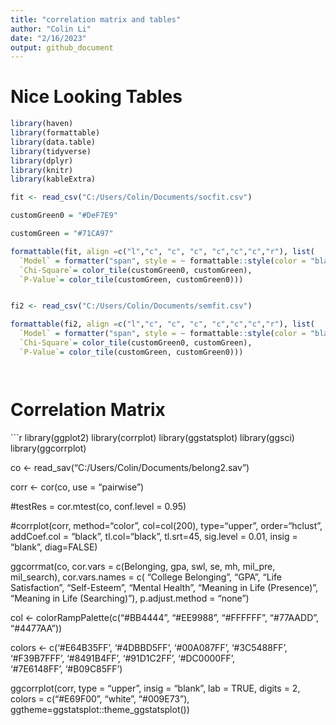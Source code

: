 ```yaml
---
title: "correlation matrix and tables"
author: "Colin Li"
date: "2/16/2023"
output: github_document
---
```



# Nice Looking Tables
```r
library(haven)
library(formattable)
library(data.table)
library(tidyverse)
library(dplyr)
library(knitr)
library(kableExtra)

fit <- read_csv("C:/Users/Colin/Documents/socfit.csv")

customGreen0 = "#DeF7E9"

customGreen = "#71CA97"

formattable(fit, align =c("l","c", "c", "c", "c","c","c","r"), list(
  `Model` = formatter("span", style = ~ formattable::style(color = "black", font.weight = "bold"), x ~ icontext(ifelse(x != "", "thumbs-up", ""), x)), 
  `Chi-Square`= color_tile(customGreen0, customGreen), 
  `P-Value`= color_tile(customGreen, customGreen0)))


fi2 <- read_csv("C:/Users/Colin/Documents/semfit.csv")

formattable(fi2, align =c("l","c", "c", "c", "c","c","c","r"), list(
  `Model` = formatter("span", style = ~ formattable::style(color = "black", font.weight = "bold"), x ~ icontext(ifelse(x != "", "thumbs-up", ""), x)), 
  `Chi-Square`= color_tile(customGreen0, customGreen), 
  `P-Value`= color_tile(customGreen, customGreen0)))




```

# Correlation Matrix
```r
library(ggplot2)
library(corrplot)
library(ggstatsplot)
library(ggsci)
library(ggcorrplot)

co <- read_sav("C:/Users/Colin/Documents/belong2.sav")

corr <- cor(co, use = "pairwise")


#testRes = cor.mtest(co, conf.level = 0.95)

#corrplot(corr, method="color", col=col(200),  type="upper", order="hclust", addCoef.col = "black", tl.col="black", tl.srt=45, sig.level = 0.01, insig = "blank", diag=FALSE)

ggcorrmat(co, cor.vars = c(Belonging, gpa, swl, se, mh, mil_pre, mil_search), 
  cor.vars.names = c(
    "College Belonging",
    "GPA",
    "Life Satisfaction",
    "Self-Esteem",
    "Mental Health",
    "Meaning in Life (Presence)",
    "Meaning in Life (Searching)"), p.adjust.method = "none")



col <- colorRampPalette(c("#BB4444", "#EE9988", "#FFFFFF", "#77AADD", "#4477AA"))



colors <- c('#E64B35FF',	'#4DBBD5FF',	'#00A087FF',	'#3C5488FF',
'#F39B7FFF',	'#8491B4FF', '#91D1C2FF',	'#DC0000FF',	
'#7E6148FF',	'#B09C85FF')



ggcorrplot(corr,
  type = "upper",
  insig = "blank",
  lab = TRUE,
  digits = 2, colors = c("#E69F00", "white", "#009E73"), ggtheme=ggstatsplot::theme_ggstatsplot())



